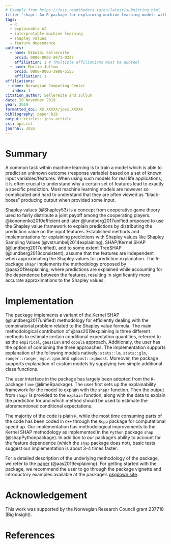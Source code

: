 ```yaml
---
# Example from https://joss.readthedocs.io/en/latest/submitting.html
title: 'shapr: An R package for explaining machine learning models with dependence-aware Shapley values'
tags:
  - R
  - explainable AI
  - interpretable machine learning
  - shapley values
  - feature dependence
authors:
  - name: Nikolai Sellereite
    orcid: 0000-0002-4671-0337
    affiliation: 1 # (Multiple affiliations must be quoted)
  - name: Martin Jullum
    orcid: 0000-0003-3908-5155
    affiliation: 1
affiliations:
 - name: Norwegian Computing Center
   index: 1
citation_author: Sellereite and Jullum
date: 20 November 2019
year: 2019
formatted_doi: XX.XXXXX/joss.XXXXX
bibliography: paper.bib
output: rticles::joss_article
csl: apa.csl
journal: JOSS
---
```



<!-- What should my paper contain? -->
<!-- Important -->

<!-- Begin your paper with a summary of the high-level functionality of your software for a non-specialist reader. Avoid jargon in this section. -->

<!-- JOSS welcomes submissions from broadly diverse research areas. For this reason, we require that authors include in the paper some sentences that explain the software functionality and domain of use to a non-specialist reader. We also require that authors explain the research applications of the software. The paper should be between 250-1000 words. -->

<!-- Your paper should include: -->

<!-- A list of the authors of the software and their affiliations, using the correct format (see the example below). -->
<!-- A summary describing the high-level functionality and purpose of the software for a diverse, non-specialist audience. -->
<!-- A clear Statement of Need that illustrates the research purpose of the software. -->
<!-- A list of key references, including to other software addressing related needs. -->
<!-- Mention (if applicable) of any past or ongoing research projects using the software and recent scholarly publications enabled by it. -->
<!-- Acknowledgement of any financial support. -->
<!-- As this short list shows, JOSS papers are only expected to contain a limited set of metadata (see example below), a Statement of Need, Summary, Acknowledgements, and References sections. You can look at an example accepted paper. Given this format, a “full length” paper is not permitted, and software documentation such as API (Application Programming Interface) functionality should not be in the paper and instead should be outlined in the software documentation. 

USE: devtools::install_github("benmarwick/wordcountaddin", type = "source", dependencies = TRUE)

for word counting in the Rmarkdwon document (250-1000 words)

-->




# Summary

A common task within machine learning is to train a model which is able to predict an unknown outcome 
(response variable) based on a set of known input variables/features.
When using such models for real life applications, it is often crucial to understand why a certain set of features lead 
to exactly a specific prediction.
Most machine learning models are however so complicated and hard to understand that they are often viewed as 
"black-boxes" producing output when provided some input.

Shapley values (@Shapley53) is a concept from cooperative game theory used to fairly distribute a joint payoff among the
cooperating players. 
@kononenko2010efficient and later @lundberg2017unified proposed to use the Shapley value framework to explain 
predictions by distributing the prediction value on the input features. 
Established methods and implementations for explaining predictions with Shapley values like Shapley 
Sampling Values (@vstrumbelj2014explaining), SHAP/Kernel SHAP (@lundberg2017unified), and to some extent TreeSHAP 
(@lundberg2018consistent), assume that the features are independent when approximating the Shapley values for prediction
explanation. 
The `R`-package `shapr` implements the methodology proposed by @aas2019explaining, where predictions are explained while accounting for the 
dependence between the features, resulting in significantly more accurate approximations to the Shapley values. 



# Implementation

The package implements a variant of the Kernel SHAP (@lundberg2017unified) methodology for efficiently dealing with the 
combinatorial problem related to the Shapley value formula. 
The main methodological contribution of @aas2019explaining is three different methods to estimate certain conditional 
expectation quantities, referred to as the `empirical`, `gaussian` and `copula` approach. Additionaly, the user has
the option of combining the three approaches. 
The implementation supports explanation of the following models natively: `stats::lm`, `stats::glm`, `ranger::ranger`, 
`mgcv::gam` and `xgboost::xgboost`. 
Moreover, the package supports explanation of custom models by supplying two simple additional class functions.

The user interface in the package has largely been adopted from the `R`-package `lime` (@limeRpackage). 
The user first sets up the explainability framework for the model to explain with the `shapr` function. 
Then the output from `shapr` is provided to the `explain` function, along with the data to explain the prediction for
and which method should be used to estimate the aforementioned conditional expectations.

The majority of the code is plain `R`, while the most time consuming parts of the code has been coded in `C++` through 
the `Rcpp` package for computational speed up. 
Our implementation has methodological improvements to the Kernel SHAP methodology as implemented in the 
`Python` package `shap` (@shapPythonpackage). 
In addition to our package's ability to account for the feature dependence (which the `shap` package does not), 
basic tests suggest our implementation is about 3-4 times faster. 

For a detailed description of the underlying methodology of the package, we refer to the 
[paper](https://arxiv.org/abs/1903.10464) (@aas2019explaining).
For getting started with the package, we recommend the user to go through the package vignette and introductory examples available at the 
package's [pkgdown site](https://norskregnesentral.github.io/shapr/). 

# Acknowledgement

This work was supported by the Norwegian Research Council grant 237718 (Big Insight).


# References
